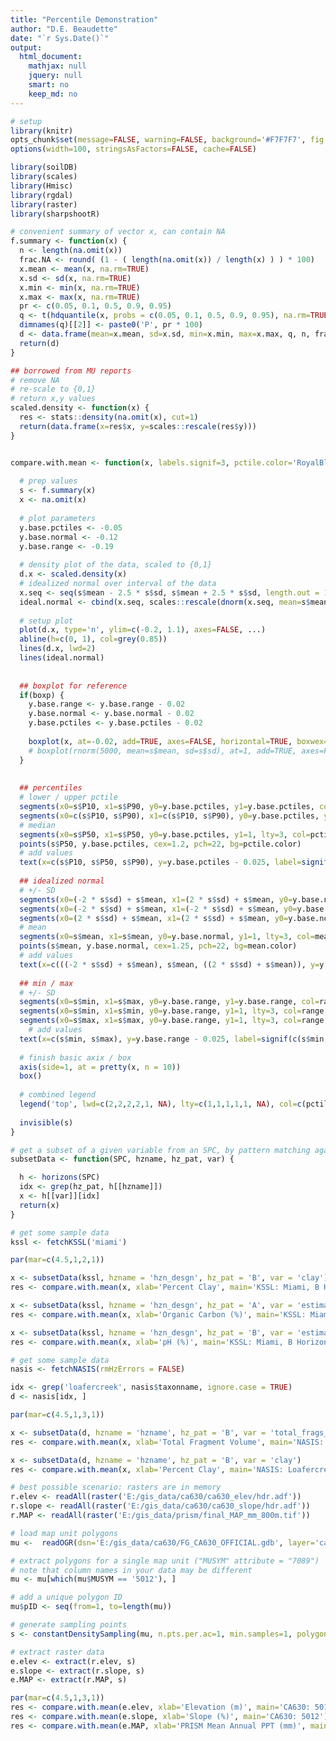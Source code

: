 ```yaml
---
title: "Percentile Demonstration"
author: "D.E. Beaudette"
date: "`r Sys.Date()`"
output:
  html_document:
    mathjax: null
    jquery: null
    smart: no
    keep_md: no
---
```


```r
# setup
library(knitr)
opts_chunk$set(message=FALSE, warning=FALSE, background='#F7F7F7', fig.retina=2, dev='png', tidy=FALSE, verbose=FALSE, cache = FALSE)
options(width=100, stringsAsFactors=FALSE, cache=FALSE)
```


```r

library(soilDB)
library(scales)
library(Hmisc)
library(rgdal)
library(raster)
library(sharpshootR)

# convenient summary of vector x, can contain NA
f.summary <- function(x) {
  n <- length(na.omit(x))
  frac.NA <- round( (1 - ( length(na.omit(x)) / length(x) ) ) * 100)
  x.mean <- mean(x, na.rm=TRUE)
  x.sd <- sd(x, na.rm=TRUE)
  x.min <- min(x, na.rm=TRUE)
  x.max <- max(x, na.rm=TRUE)
  pr <- c(0.05, 0.1, 0.5, 0.9, 0.95)
  q <- t(hdquantile(x, probs = c(0.05, 0.1, 0.5, 0.9, 0.95), na.rm=TRUE))
  dimnames(q)[[2]] <- paste0('P', pr * 100)
  d <- data.frame(mean=x.mean, sd=x.sd, min=x.min, max=x.max, q, n, frac.NA)
  return(d)
}

## borrowed from MU reports
# remove NA
# re-scale to {0,1}
# return x,y values
scaled.density <- function(x) {
  res <- stats::density(na.omit(x), cut=1)
  return(data.frame(x=res$x, y=scales::rescale(res$y)))
}


compare.with.mean <- function(x, labels.signif=3, pctile.color='RoyalBlue', mean.color='Orange', range.color='DarkRed', boxp=FALSE, ...) {
  
  # prep values
  s <- f.summary(x)
  x <- na.omit(x)
  
  # plot parameters
  y.base.pctiles <- -0.05
  y.base.normal <- -0.12
  y.base.range <- -0.19
  
  # density plot of the data, scaled to {0,1}
  d.x <- scaled.density(x)
  # idealized normal over interval of the data
  x.seq <- seq(s$mean - 2.5 * s$sd, s$mean + 2.5 * s$sd, length.out = 100)
  ideal.normal <- cbind(x.seq, scales::rescale(dnorm(x.seq, mean=s$mean, sd=s$sd)))
  
  # setup plot
  plot(d.x, type='n', ylim=c(-0.2, 1.1), axes=FALSE, ...)
  abline(h=c(0, 1), col=grey(0.85))
  lines(d.x, lwd=2)
  lines(ideal.normal)
  
  
  ## boxplot for reference
  if(boxp) {
    y.base.range <- y.base.range - 0.02
    y.base.normal <- y.base.normal - 0.02
    y.base.pctiles <- y.base.pctiles - 0.02
    
    boxplot(x, at=-0.02, add=TRUE, axes=FALSE, horizontal=TRUE, boxwex=0.05, lwd=1, cex=0.5)
    # boxplot(rnorm(5000, mean=s$mean, sd=s$sd), at=1, add=TRUE, axes=FALSE, horizontal=TRUE, boxwex=0.05, col='grey')
  }
    
  
  ## percentiles
  # lower / upper pctile
  segments(x0=s$P10, x1=s$P90, y0=y.base.pctiles, y1=y.base.pctiles, col=pctile.color, lwd=2)
  segments(x0=c(s$P10, s$P90), x1=c(s$P10, s$P90), y0=y.base.pctiles, y1=1, lty=3, col=pctile.color)
  # median
  segments(x0=s$P50, x1=s$P50, y0=y.base.pctiles, y1=1, lty=3, col=pctile.color)
  points(s$P50, y.base.pctiles, cex=1.2, pch=22, bg=pctile.color)
  # add values
  text(x=c(s$P10, s$P50, s$P90), y=y.base.pctiles - 0.025, label=signif(c(s$P10, s$P50, s$P90), labels.signif), cex=0.65)
  
  ## idealized normal
  # +/- SD
  segments(x0=(-2 * s$sd) + s$mean, x1=(2 * s$sd) + s$mean, y0=y.base.normal, y1=y.base.normal, col=mean.color, lwd=2)
  segments(x0=(-2 * s$sd) + s$mean, x1=(-2 * s$sd) + s$mean, y0=y.base.normal, y1=1, lty=3, col=mean.color)
  segments(x0=(2 * s$sd) + s$mean, x1=(2 * s$sd) + s$mean, y0=y.base.normal, y1=1, lty=3, col=mean.color)
  # mean
  segments(x0=s$mean, x1=s$mean, y0=y.base.normal, y1=1, lty=3, col=mean.color)
  points(s$mean, y.base.normal, cex=1.25, pch=22, bg=mean.color)
  # add values
  text(x=c(((-2 * s$sd) + s$mean), s$mean, ((2 * s$sd) + s$mean)), y=y.base.normal - 0.025, label=signif(c(((-2 * s$sd) + s$mean), s$mean, ((2 * s$sd) + s$mean)), labels.signif), cex=0.65)
  
  ## min / max
  # +/- SD
  segments(x0=s$min, x1=s$max, y0=y.base.range, y1=y.base.range, col=range.color, lwd=2)
  segments(x0=s$min, x1=s$min, y0=y.base.range, y1=1, lty=3, col=range.color)
  segments(x0=s$max, x1=s$max, y0=y.base.range, y1=1, lty=3, col=range.color)
    # add values
  text(x=c(s$min, s$max), y=y.base.range - 0.025, label=signif(c(s$min, s$max), labels.signif-1), cex=0.65)
  
  # finish basic axix / box
  axis(side=1, at = pretty(x, n = 10))
  box()
  
  # combined legend
  legend('top', lwd=c(2,2,2,2,1, NA), lty=c(1,1,1,1,1, NA), col=c(pctile.color, mean.color, range.color, 'black', 'black'), legend = c('10th-50th-90th', 'Mean +/- 2SD', 'Min / Max', 'Source Dist', 'Ideal Normal', paste('Obs:', s$n)), horiz=TRUE, bty='n', cex=0.8)
  
  invisible(s)
}

# get a subset of a given variable from an SPC, by pattern matching against hz designation
subsetData <- function(SPC, hzname, hz_pat, var) {

  h <- horizons(SPC)
  idx <- grep(hz_pat, h[[hzname]])
  x <- h[[var]][idx]
  return(x)
}

```



```r


# get some sample data
kssl <- fetchKSSL('miami')

par(mar=c(4.5,1,2,1))

x <- subsetData(kssl, hzname = 'hzn_desgn', hz_pat = 'B', var = 'clay')
res <- compare.with.mean(x, xlab='Percent Clay', main='KSSL: Miami, B Horizons')

x <- subsetData(kssl, hzname = 'hzn_desgn', hz_pat = 'A', var = 'estimated_oc')
res <- compare.with.mean(x, xlab='Organic Carbon (%)', main='KSSL: Miami, A Horizons')

x <- subsetData(kssl, hzname = 'hzn_desgn', hz_pat = 'B', var = 'estimated_ph_h2o')
res <- compare.with.mean(x, xlab='pH (%)', main='KSSL: Miami, B Horizons')

```

```r
# get some sample data
nasis <- fetchNASIS(rmHzErrors = FALSE)

idx <- grep('loafercreek', nasis$taxonname, ignore.case = TRUE)
d <- nasis[idx, ]

par(mar=c(4.5,1,3,1))

x <- subsetData(d, hzname = 'hzname', hz_pat = 'B', var = 'total_frags_pct')
res <- compare.with.mean(x, xlab='Total Fragment Volume', main='NASIS: Loafercreek, B Horizons')

x <- subsetData(d, hzname = 'hzname', hz_pat = 'B', var = 'clay')
res <- compare.with.mean(x, xlab='Percent Clay', main='NASIS: Loafercreek, B Horizons')
```



```r
# best possible scenario: rasters are in memory
r.elev <- readAll(raster('E:/gis_data/ca630/ca630_elev/hdr.adf'))
r.slope <- readAll(raster('E:/gis_data/ca630/ca630_slope/hdr.adf'))
r.MAP <- readAll(raster('E:/gis_data/prism/final_MAP_mm_800m.tif'))

# load map unit polygons
mu <-  readOGR(dsn='E:/gis_data/ca630/FG_CA630_OFFICIAL.gdb', layer='ca630_a', stringsAsFactors = FALSE)

# extract polygons for a single map unit ("MUSYM" attribute = "7089")
# note that column names in your data may be different
mu <- mu[which(mu$MUSYM == '5012'), ]

# add a unique polygon ID
mu$pID <- seq(from=1, to=length(mu))

# generate sampling points
s <- constantDensitySampling(mu, n.pts.per.ac=1, min.samples=1, polygon.id='pID')

# extract raster data
e.elev <- extract(r.elev, s)
e.slope <- extract(r.slope, s)
e.MAP <- extract(r.MAP, s)

par(mar=c(4.5,1,3,1))
res <- compare.with.mean(e.elev, xlab='Elevation (m)', main='CA630: 5012')
res <- compare.with.mean(e.slope, xlab='Slope (%)', main='CA630: 5012')
res <- compare.with.mean(e.MAP, xlab='PRISM Mean Annual PPT (mm)', main='CA630: 5012')
```







